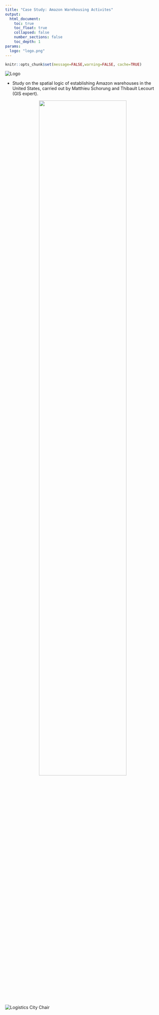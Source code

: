 ```yaml
---
title: "Case Study: Amazon Warehousing Activites"
output:
  html_document:
    toc: true
    toc_float: true
    collapsed: false
    number_sections: false
    toc_depth: 1
params:
  logo: "logo.png"
---
```


```r
knitr::opts_chunk$set(message=FALSE,warning=FALSE, cache=TRUE)
```


::: toc-header
<img src="images/logo.png" alt="Logo"/>
:::


-   Study on the spatial logic of establishing Amazon warehouses in the United States, carried out by Matthieu Schorung and Thibault Lecourt (GIS expert).

<center><img src="https://www.lvmt.fr/wp-content/uploads/2019/10/WashNY_2021-768x543.png" width="75%"/></center>


::: bottom-banner
<img src="images/bottom-banner.png" alt="Logistics City Chair"/>
:::


